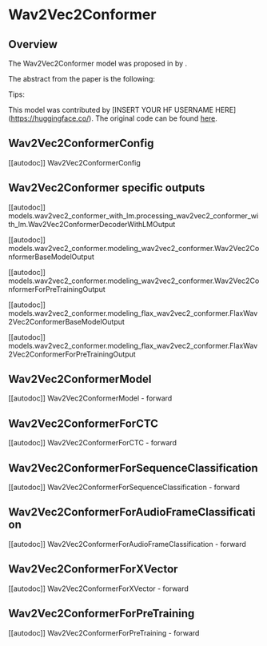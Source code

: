 <!--Copyright 2021 The HuggingFace Team. All rights reserved.

Licensed under the Apache License, Version 2.0 (the "License"); you may not use this file except in compliance with
the License. You may obtain a copy of the License at

http://www.apache.org/licenses/LICENSE-2.0

Unless required by applicable law or agreed to in writing, software distributed under the License is distributed on
an "AS IS" BASIS, WITHOUT WARRANTIES OR CONDITIONS OF ANY KIND, either express or implied. See the License for the
specific language governing permissions and limitations under the License.
-->

# Wav2Vec2Conformer

## Overview

The Wav2Vec2Conformer model was proposed in [<INSERT PAPER NAME HERE>](<INSERT PAPER LINK HERE>) by <INSERT AUTHORS HERE>.
<INSERT SHORT SUMMARY HERE>

The abstract from the paper is the following:

*<INSERT PAPER ABSTRACT HERE>*

Tips:

<INSERT TIPS ABOUT MODEL HERE>

This model was contributed by [INSERT YOUR HF USERNAME HERE](https://huggingface.co/<INSERT YOUR HF USERNAME HERE>).
The original code can be found [here](<INSERT LINK TO GITHUB REPO HERE>).


## Wav2Vec2ConformerConfig

[[autodoc]] Wav2Vec2ConformerConfig

## Wav2Vec2Conformer specific outputs

[[autodoc]] models.wav2vec2_conformer_with_lm.processing_wav2vec2_conformer_with_lm.Wav2Vec2ConformerDecoderWithLMOutput

[[autodoc]] models.wav2vec2_conformer.modeling_wav2vec2_conformer.Wav2Vec2ConformerBaseModelOutput

[[autodoc]] models.wav2vec2_conformer.modeling_wav2vec2_conformer.Wav2Vec2ConformerForPreTrainingOutput

[[autodoc]] models.wav2vec2_conformer.modeling_flax_wav2vec2_conformer.FlaxWav2Vec2ConformerBaseModelOutput

[[autodoc]] models.wav2vec2_conformer.modeling_flax_wav2vec2_conformer.FlaxWav2Vec2ConformerForPreTrainingOutput

## Wav2Vec2ConformerModel

[[autodoc]] Wav2Vec2ConformerModel
    - forward

## Wav2Vec2ConformerForCTC

[[autodoc]] Wav2Vec2ConformerForCTC
    - forward

## Wav2Vec2ConformerForSequenceClassification

[[autodoc]] Wav2Vec2ConformerForSequenceClassification
    - forward

## Wav2Vec2ConformerForAudioFrameClassification

[[autodoc]] Wav2Vec2ConformerForAudioFrameClassification
    - forward

## Wav2Vec2ConformerForXVector

[[autodoc]] Wav2Vec2ConformerForXVector
    - forward

## Wav2Vec2ConformerForPreTraining

[[autodoc]] Wav2Vec2ConformerForPreTraining
    - forward
